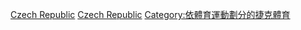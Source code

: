 {{Commonscat|Badminton in the Czech Republic}}

[[Category:各國羽毛球|Czech Republic]]
[[Category:歐洲羽毛球|Czech Republic]]
[[Category:依體育運動劃分的捷克體育|Category:依體育運動劃分的捷克體育]]